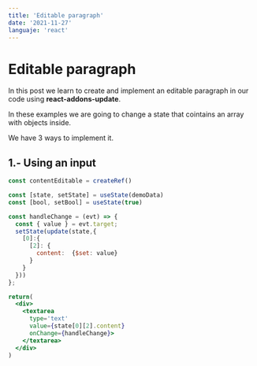 ```yaml
---
title: 'Editable paragraph'
date: '2021-11-27'
languaje: 'react'
---
```


# Editable paragraph


In this post we learn to create and implement an editable paragraph in our code using **react-addons-update**.

In these examples we are going to change a state that cointains an array with objects inside.

We have 3 ways to implement it.



<!-- (/images/react.png) -->

## 1.- Using an input 

```jsx
const contentEditable = createRef()

const [state, setState] = useState(demoData)
const [bool, setBool] = useState(true)

const handleChange = (evt) => {  
  const { value } = evt.target;
  setState(update(state,{
    [0]:{
      [2]: {
        content:  {$set: value}
      }
    }
  }))
};

return(  
  <div>
    <textarea 
      type='text' 
      value={state[0][2].content}  
      onChange={handleChange}>
    </textarea>
  </div>
)
```
  

